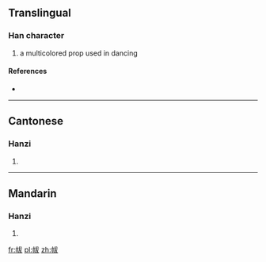 ==Translingual==

===Han character===
{{Han char|rn=50|rad=巾|as=05|sn=8|four=4324<sub>7</sub>|canj=中月戈大水 (LBIKE), 中月戈大大 (LBIKK)}}

# a multicolored prop used in dancing

====References====
* {{Han ref|kx=0330.020|dkj=08850|dj=0635.210|hdz=10733.040|uh=5E17|ud=24087|bh=CC6D|bd=52333}}

----

==Cantonese==

===Hanzi===
{{yue-hanzi|jyut=|y=fat1}}

# {{defn|Cantonese|sort=巾05}}

----

==Mandarin==

===Hanzi===
{{cmn-hanzi|pin=[[fú]] ([[fu2]]), [[shuài]] ([[shuai4]]), [[shuò]] ([[shuo4]])|wg=fu<sup>2</sup>, shuai<sup>4</sup>, shuo<sup>4</sup>}}

# {{defn|Mandarin|sort=巾05}}

[[fr:帗]]
[[pl:帗]]
[[zh:帗]]